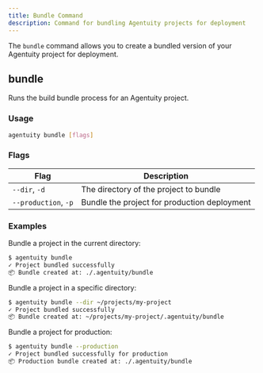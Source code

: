 ```yaml
---
title: Bundle Command
description: Command for bundling Agentuity projects for deployment
---
```


The `bundle` command allows you to create a bundled version of your Agentuity project for deployment.

## bundle

Runs the build bundle process for an Agentuity project.

### Usage

```bash
agentuity bundle [flags]
```

### Flags

| Flag | Description |
| ---- | ----------- |
| `--dir`, `-d` | The directory of the project to bundle |
| `--production`, `-p` | Bundle the project for production deployment |

### Examples

Bundle a project in the current directory:
```bash
$ agentuity bundle
✓ Project bundled successfully
📦 Bundle created at: ./.agentuity/bundle
```

Bundle a project in a specific directory:
```bash
$ agentuity bundle --dir ~/projects/my-project
✓ Project bundled successfully
📦 Bundle created at: ~/projects/my-project/.agentuity/bundle
```

Bundle a project for production:
```bash
$ agentuity bundle --production
✓ Project bundled successfully for production
📦 Production bundle created at: ./.agentuity/bundle
```
